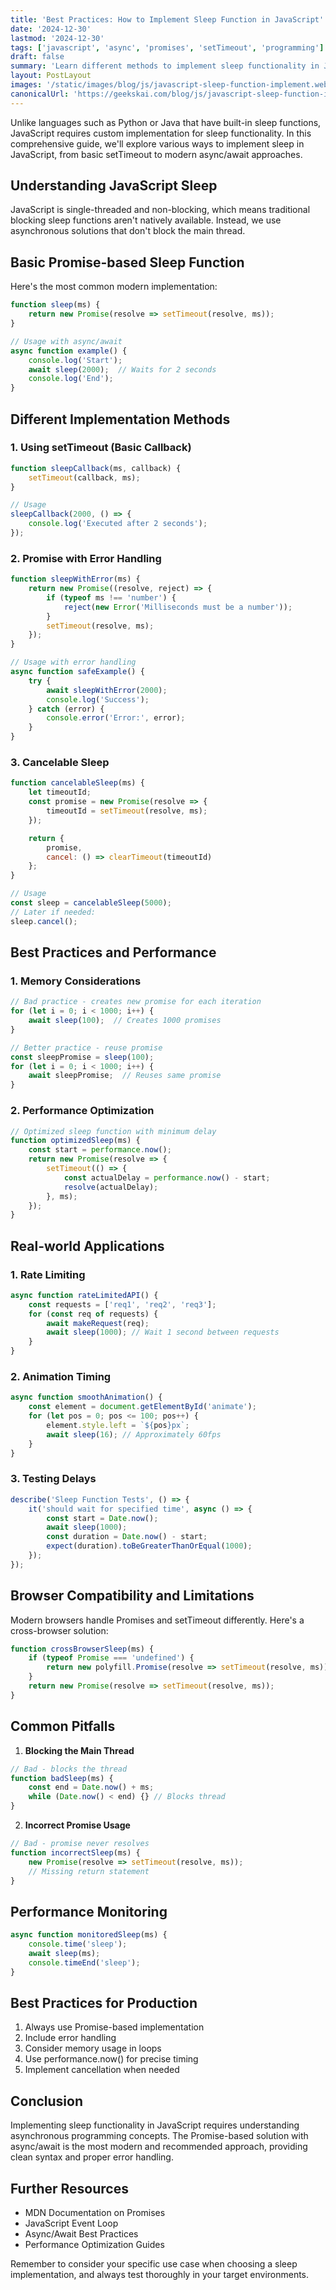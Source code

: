```yaml
---
title: 'Best Practices: How to Implement Sleep Function in JavaScript'
date: '2024-12-30'
lastmod: '2024-12-30'
tags: ['javascript', 'async', 'promises', 'setTimeout', 'programming']
draft: false
summary: 'Learn different methods to implement sleep functionality in JavaScript, including Promise-based solutions, setTimeout, and modern async/await approaches.'
layout: PostLayout
images: '/static/images/blog/js/javascript-sleep-function-implement.webp'
canonicalUrl: 'https://geekskai.com/blog/js/javascript-sleep-function-implement/'
---
```


Unlike languages such as Python or Java that have built-in sleep functions, JavaScript requires custom implementation for sleep functionality. In this comprehensive guide, we'll explore various ways to implement sleep in JavaScript, from basic setTimeout to modern async/await approaches.

## Understanding JavaScript Sleep

JavaScript is single-threaded and non-blocking, which means traditional blocking sleep functions aren't natively available. Instead, we use asynchronous solutions that don't block the main thread.

## Basic Promise-based Sleep Function

Here's the most common modern implementation:

```javascript
function sleep(ms) {
    return new Promise(resolve => setTimeout(resolve, ms));
}

// Usage with async/await
async function example() {
    console.log('Start');
    await sleep(2000);  // Waits for 2 seconds
    console.log('End');
}
```

## Different Implementation Methods

### 1. Using setTimeout (Basic Callback)

```javascript
function sleepCallback(ms, callback) {
    setTimeout(callback, ms);
}

// Usage
sleepCallback(2000, () => {
    console.log('Executed after 2 seconds');
});
```

### 2. Promise with Error Handling

```javascript
function sleepWithError(ms) {
    return new Promise((resolve, reject) => {
        if (typeof ms !== 'number') {
            reject(new Error('Milliseconds must be a number'));
        }
        setTimeout(resolve, ms);
    });
}

// Usage with error handling
async function safeExample() {
    try {
        await sleepWithError(2000);
        console.log('Success');
    } catch (error) {
        console.error('Error:', error);
    }
}
```

### 3. Cancelable Sleep

```javascript
function cancelableSleep(ms) {
    let timeoutId;
    const promise = new Promise(resolve => {
        timeoutId = setTimeout(resolve, ms);
    });

    return {
        promise,
        cancel: () => clearTimeout(timeoutId)
    };
}

// Usage
const sleep = cancelableSleep(5000);
// Later if needed:
sleep.cancel();
```

## Best Practices and Performance

### 1. Memory Considerations

```javascript
// Bad practice - creates new promise for each iteration
for (let i = 0; i < 1000; i++) {
    await sleep(100);  // Creates 1000 promises
}

// Better practice - reuse promise
const sleepPromise = sleep(100);
for (let i = 0; i < 1000; i++) {
    await sleepPromise;  // Reuses same promise
}
```

### 2. Performance Optimization

```javascript
// Optimized sleep function with minimum delay
function optimizedSleep(ms) {
    const start = performance.now();
    return new Promise(resolve => {
        setTimeout(() => {
            const actualDelay = performance.now() - start;
            resolve(actualDelay);
        }, ms);
    });
}
```

## Real-world Applications

### 1. Rate Limiting

```javascript
async function rateLimitedAPI() {
    const requests = ['req1', 'req2', 'req3'];
    for (const req of requests) {
        await makeRequest(req);
        await sleep(1000); // Wait 1 second between requests
    }
}
```

### 2. Animation Timing

```javascript
async function smoothAnimation() {
    const element = document.getElementById('animate');
    for (let pos = 0; pos <= 100; pos++) {
        element.style.left = `${pos}px`;
        await sleep(16); // Approximately 60fps
    }
}
```

### 3. Testing Delays

```javascript
describe('Sleep Function Tests', () => {
    it('should wait for specified time', async () => {
        const start = Date.now();
        await sleep(1000);
        const duration = Date.now() - start;
        expect(duration).toBeGreaterThanOrEqual(1000);
    });
});
```

## Browser Compatibility and Limitations

Modern browsers handle Promises and setTimeout differently. Here's a cross-browser solution:

```javascript
function crossBrowserSleep(ms) {
    if (typeof Promise === 'undefined') {
        return new polyfill.Promise(resolve => setTimeout(resolve, ms));
    }
    return new Promise(resolve => setTimeout(resolve, ms));
}
```

## Common Pitfalls

1. **Blocking the Main Thread**
```javascript
// Bad - blocks the thread
function badSleep(ms) {
    const end = Date.now() + ms;
    while (Date.now() < end) {} // Blocks thread
}
```

2. **Incorrect Promise Usage**
```javascript
// Bad - promise never resolves
function incorrectSleep(ms) {
    new Promise(resolve => setTimeout(resolve, ms));
    // Missing return statement
}
```

## Performance Monitoring

```javascript
async function monitoredSleep(ms) {
    console.time('sleep');
    await sleep(ms);
    console.timeEnd('sleep');
}
```

## Best Practices for Production

1. Always use Promise-based implementation
2. Include error handling
3. Consider memory usage in loops
4. Use performance.now() for precise timing
5. Implement cancellation when needed

## Conclusion

Implementing sleep functionality in JavaScript requires understanding asynchronous programming concepts. The Promise-based solution with async/await is the most modern and recommended approach, providing clean syntax and proper error handling.

## Further Resources

- MDN Documentation on Promises
- JavaScript Event Loop
- Async/Await Best Practices
- Performance Optimization Guides

Remember to consider your specific use case when choosing a sleep implementation, and always test thoroughly in your target environments.


















